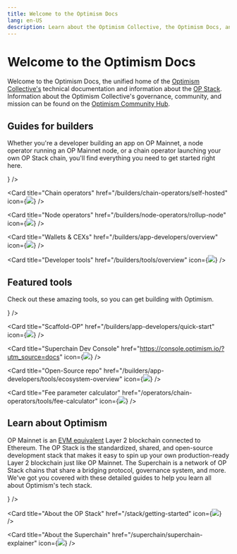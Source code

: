 ```yaml
---
title: Welcome to the Optimism Docs
lang: en-US
description: Learn about the Optimism Collective, the Optimism Docs, and how to get started building with Optimism.
---
```



# Welcome to the Optimism Docs

Welcome to the Optimism Docs, the unified home of the [Optimism Collective's](/connect/resources/glossary#optimism-collective) technical documentation and information about the [OP Stack](/stack/getting-started).
Information about the Optimism Collective's governance, community, and mission can be found on the [Optimism Community Hub](https://community.optimism.io/docs/governance/).

## Guides for builders

Whether you're a developer building an app on OP Mainnet, a node operator running an OP Mainnet node, or a chain operator launching your own OP Stack chain, you'll find everything you need to get started right here.

<Cards>
  <Card title="App developers" href="/builders/app-developers/overview" icon={<img src="img/icons/terminal-window-line.svg" />} />

  <Card title="Chain operators" href="/builders/chain-operators/self-hosted" icon={<img src="img/icons/instance-line.svg" />} />

  <Card title="Node operators" href="/builders/node-operators/rollup-node" icon={<img src="img/icons/computer-line.svg" />} />

  <Card title="Wallets & CEXs" href="/builders/app-developers/overview" icon={<img src="img/icons/wallet.svg" />} />

  <Card title="Developer tools" href="/builders/tools/overview" icon={<img src="img/icons/tools.svg" />} />
  
</Cards>

## Featured tools

Check out these amazing tools, so you can get building with Optimism.

<Cards>
  <Card title="Superchain faucet" href="https://console.optimism.io/faucet?utm_source=docs" icon={<img src="img/icons/gear.svg" />} />

  <Card title="Scaffold-OP" href="/builders/app-developers/quick-start" icon={<img src="img/icons/gear.svg" />} />

  <Card title="Superchain Dev Console" href="https://console.optimism.io/?utm_source=docs" icon={<img src="img/icons/gear.svg" />} />

  <Card title="Open-Source repo" href="/builders/app-developers/tools/ecosystem-overview" icon={<img src="img/icons/gear.svg" />} />

  <Card title="Fee parameter calculator" href="/operators/chain-operators/tools/fee-calculator" icon={<img src="img/icons/gear.svg" />} />

</Cards>

## Learn about Optimism

OP Mainnet is an [EVM equivalent](https://web.archive.org/web/20231127160757/https://medium.com/ethereum-optimism/introducing-evm-equivalence-5c2021deb306) Layer 2 blockchain connected to Ethereum.
The OP Stack is the standardized, shared, and open-source development stack that makes it easy to spin up your own production-ready Layer 2 blockchain just like OP Mainnet.
The Superchain is a network of OP Stack chains that share a bridging protocol, governance system, and more.
We've got you covered with these detailed guides to help you learn all about Optimism's tech stack.

<Cards>
  <Card title="About OP Mainnet" href="/chain/getting-started" icon={<img src="img/icons/book.svg" />} />

  <Card title="About the OP Stack" href="/stack/getting-started" icon={<img src="img/icons/book.svg" />} />

  <Card title="About the Superchain" href="/superchain/superchain-explainer" icon={<img src="img/icons/book.svg" />} />
</Cards>
